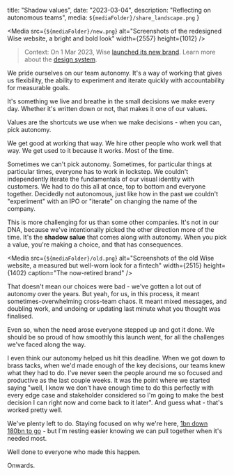 

  title: "Shadow values",
  date: "2023-03-04",
  description: "Reflecting on autonomous teams",
  media: `${mediaFolder}/share_landscape.png`
}


<Media
  src={`${mediaFolder}/new.png`}
  alt="Screenshots of the redesigned Wise website, a bright and bold look"
  width={2557}
  height={1012}
/> 

> Context: On 1 Mar 2023, Wise [launched its new brand](https://wise.com/community/en/brand-new-look). Learn more about the [design system](https://wise.design/).

We pride ourselves on our team autonomy. It's a way of working that gives us flexibility, the ability to experiment and iterate quickly with accountability for measurable goals.

It's something we live and breathe in the small decisions we make every day. Whether it's written down or not, that makes it one of our values. 

Values are the shortcuts we use when we make decisions - when you can, pick autonomy.

We get good at working that way. We hire other people who work well that way. We get used to it because it works. Most of the time.

Sometimes we can't pick autonomy. Sometimes, for particular things at particular times, everyone has to work in lockstep. We couldn't independently iterate the fundamentals of our visual identity with customers. We had to do this all at once, top to bottom and everyone together. Decidedly not autonomous, just like how in the past we couldn't "experiment" with an IPO or "iterate" on changing the name of the company.

This is more challenging for us than some other companies. It's not in our DNA, because we've intentionally picked the other direction more of the time. It's the __shadow salue__ that comes along with autonomy. When you pick a value, you're making a choice, and that has consequences.

<Media
  src={`${mediaFolder}/old.png`}
  alt="Screenshots of the old Wise website, a measured but well-worn look for a fintech"
  width={2515}
  height={1402}
  caption="The now-retired brand"
/> 

That doesn't mean our choices were bad - we've gotten a lot out of autonomy over the years. But yeah, for us, in this process, it meant sometimes-overwhelming cross-team chaos. It meant mixed messages, and doubling work, and undoing or updating last minute what you thought was finalised.

Even so, when the need arose everyone stepped up and got it done. We should be so proud of how smoothly this launch went, for all the challenges we've faced along the way.

I even think our autonomy helped us hit this deadline. When we got down to brass tacks, when we'd made enough of the key decisions, our teams knew what they had to do. I've never seen the people around me so focused and productive as the last couple weeks. It was the point where we started saying "well, I know we don't have enough time to do this perfectly with every edge case and stakeholder considered so I'm going to make the best decision I can right now and come back to it later". And guess what - that's worked pretty well.

We've plenty left to do. Staying focused on why we're here, [1bn down 180bn to go](https://newsroom.wise.com/en-UKI/223536-wise-unveils-new-look-as-it-reaches-16-million-customers-served-worldwide-and-continues-global-expansion) - but I'm resting easier knowing we can pull together when it's needed most.

Well done to everyone who made this happen.

Onwards.